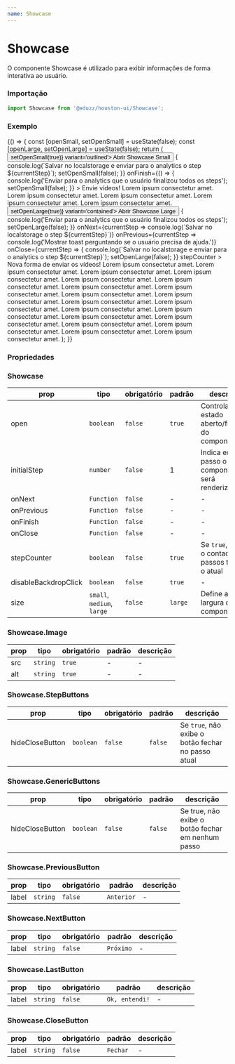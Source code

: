 ```yaml
---
name: Showcase
---
```





# Showcase

O componente Showcase é utilizado para exibir informações de forma interativa ao usuário.

### Importação

```ts
import Showcase from '@eduzz/houston-ui/Showcase';
```

### Exemplo

<Playground>
  {() => {
    const [openSmall, setOpenSmall] = useState(false);
    const [openLarge, setOpenLarge] = useState(false);
    return (
      <Container>
        <Row justify='space-around'>
          <Column xs={12} md={4}>
            <Button onClick={() => setOpenSmall(true)} variant='outlined'>
              Abrir Showcase Small
            </Button>
            <Showcase
              open={openSmall}
              size='small'
              onClose={currentStep => {
                console.log(`Salvar no localstorage e enviar para o analytics o step ${currentStep}`);
                setOpenSmall(false);
              }}
              onFinish={() => {
                console.log('Enviar para o analytics que o usuário finalizou todos os steps');
                setOpenSmall(false);
              }}
            >
              <Showcase.Title>Envie vídeos!</Showcase.Title>
              <Showcase.Step>
                <Showcase.Image src='https://cdn.pixabay.com/photo/2021/05/22/17/06/hybrid-6274156_960_720.jpg' />
                <Showcase.Text>
                  Lorem ipsum consectetur amet. Lorem ipsum consectetur amet. Lorem ipsum consectetur amet. Lorem ipsum
                  consectetur amet. Lorem ipsum consectetur amet.
                </Showcase.Text>
              </Showcase.Step>
            </Showcase>
          </Column>
          <Column xs={12} md={3}>
            <Button onClick={() => setOpenLarge(true)} variant='contained'>
              Abrir Showcase Large
            </Button>
            <Showcase
              open={openLarge}
              onFinish={() => {
                console.log('Enviar para o analytics que o usuário finalizou todos os steps');
                setOpenLarge(false);
              }}
              onNext={currentStep => console.log(`Salvar no localstorage o step ${currentStep}`)}
              onPrevious={currentStep => console.log('Mostrar toast perguntando se o usuário precisa de ajuda.')}
              onClose={currentStep => {
                console.log(`Salvar no localstorage e enviar para o analytics o step ${currentStep}`);
                setOpenLarge(false);
              }}
              stepCounter
            >
              <Showcase.Title>Nova forma de enviar os vídeos!</Showcase.Title>
              <Showcase.Step>
                <Showcase.Image src='https://cdn.pixabay.com/photo/2021/05/22/17/06/hybrid-6274156_960_720.jpg' />
                <Showcase.Text>
                  Lorem ipsum consectetur amet. Lorem ipsum consectetur amet. Lorem ipsum consectetur amet. Lorem ipsum
                  consectetur amet. Lorem ipsum consectetur amet.
                </Showcase.Text>
                <Showcase.StepButtons>
                  <Showcase.PreviousButton label='Back' />
                  <Showcase.NextButton label='Next' />
                  <Showcase.CloseButton label='Close' />
                </Showcase.StepButtons>
              </Showcase.Step>
              <Showcase.Step>
                <Showcase.Image src='https://cdn.pixabay.com/photo/2021/05/22/17/06/hybrid-6274156_960_720.jpg' />
                <Showcase.Text>
                  Lorem ipsum consectetur amet. Lorem ipsum consectetur amet. Lorem ipsum consectetur amet. Lorem ipsum
                  consectetur amet. Lorem ipsum consectetur amet.
                </Showcase.Text>
                <Showcase.StepButtons hideCloseButton />
              </Showcase.Step>
              <Showcase.Step>
                <Showcase.Image src='https://cdn.pixabay.com/photo/2021/05/22/17/06/hybrid-6274156_960_720.jpg' />
                <Showcase.Text>
                  Lorem ipsum consectetur amet. Lorem ipsum consectetur amet. Lorem ipsum consectetur amet. Lorem ipsum
                  consectetur amet. Lorem ipsum consectetur amet.
                </Showcase.Text>
              </Showcase.Step>
              <Showcase.Step>
                <Showcase.Image src='https://cdn.pixabay.com/photo/2021/05/22/17/06/hybrid-6274156_960_720.jpg' />
                <Showcase.Text>
                  Lorem ipsum consectetur amet. Lorem ipsum consectetur amet. Lorem ipsum consectetur amet. Lorem ipsum
                  consectetur amet. Lorem ipsum consectetur amet.
                </Showcase.Text>
              </Showcase.Step>
              <Showcase.GenericButtons>
                <Showcase.PreviousButton label='Retroceder' />
                <Showcase.NextButton label='Avançar' />
                <Showcase.LastButton label='Você chegou!' />
                <Showcase.CloseButton label='Ver depois' />
              </Showcase.GenericButtons>
            </Showcase>
          </Column>
        </Row>
      </Container>
    );
  }}
</Playground>

### Propriedades

### Showcase

| prop                 | tipo                       | obrigatório | padrão  | descrição                                              |
| -------------------- | -------------------------- | ----------- | ------- | ------------------------------------------------------ |
| open                 | `boolean`                  | `false`     | `true`  | Controla o estado aberto/fechado do componente         |
| initialStep          | `number`                   | `false`     | 1       | Indica em qual passo o componente será renderizado     |
| onNext               | `Function`                 | `false`     | -       | -                                                      |
| onPrevious           | `Function`                 | `false`     | -       | -                                                      |
| onFinish             | `Function`                 | `false`     | -       | -                                                      |
| onClose              | `Function`                 | `false`     | -       | -                                                      |
| stepCounter          | `boolean`                  | `false`     | `true`  | Se `true`, exibe o contador de passos totais e o atual |
| disableBackdropClick | `boolean`                  | `false`     | `true`  | -                                                      |
| size                 | `small`, `medium`, `large` | `false`     | `large` | Define a largura do componente                         |

### Showcase.Image

| prop | tipo     | obrigatório | padrão | descrição |
| ---- | -------- | ----------- | ------ | --------- |
| src  | `string` | `true`      | -      | -         |
| alt  | `string` | `true`      | -      | -         |

### Showcase.StepButtons

| prop            | tipo      | obrigatório | padrão  | descrição                                          |
| --------------- | --------- | ----------- | ------- | -------------------------------------------------- |
| hideCloseButton | `boolean` | `false`     | `false` | Se `true`, não exibe o botão fechar no passo atual |

### Showcase.GenericButtons

| prop            | tipo      | obrigatório | padrão  | descrição                                         |
| --------------- | --------- | ----------- | ------- | ------------------------------------------------- |
| hideCloseButton | `boolean` | `false`     | `false` | Se true, não exibe o botão fechar em nenhum passo |

### Showcase.PreviousButton

| prop  | tipo     | obrigatório | padrão     | descrição |
| ----- | -------- | ----------- | ---------- | --------- |
| label | `string` | `false`     | `Anterior` | -         |

### Showcase.NextButton

| prop  | tipo     | obrigatório | padrão    | descrição |
| ----- | -------- | ----------- | --------- | --------- |
| label | `string` | `false`     | `Próximo` | -         |

### Showcase.LastButton

| prop  | tipo     | obrigatório | padrão         | descrição |
| ----- | -------- | ----------- | -------------- | --------- |
| label | `string` | `false`     | `Ok, entendi!` | -         |

### Showcase.CloseButton

| prop  | tipo     | obrigatório | padrão   | descrição |
| ----- | -------- | ----------- | -------- | --------- |
| label | `string` | `false`     | `Fechar` | -         |
